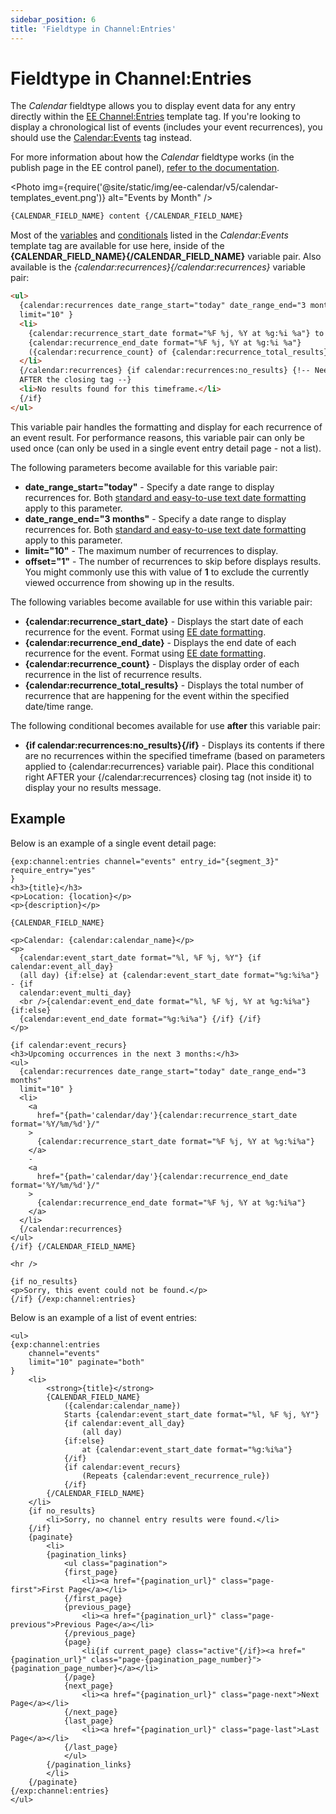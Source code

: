 ```yaml
---
sidebar_position: 6
title: 'Fieldtype in Channel:Entries'
---
```



# Fieldtype in Channel:Entries

The _Calendar_ fieldtype allows you to display event data for any entry directly within the [EE Channel:Entries](https://docs.expressionengine.com/v7/channels/entries.html) template tag. If you're looking to display a chronological list of events (includes your event recurrences), you should use the [Calendar:Events](../templating/events.mdx) tag instead.

For more information about how the _Calendar_ fieldtype works (in the publish page in the EE control panel), [refer to the documentation](../guides/fieldtype.mdx).

<Photo
  img={require('@site/static/img/ee-calendar/v5/calendar-templates_event.png')}
  alt="Events by Month"
/>

```html showLineNumbers
{CALENDAR_FIELD_NAME} content {/CALENDAR_FIELD_NAME}
```

Most of the [variables](../templating/events.mdx#variables) and [conditionals](../templating/events.mdx#conditionals) listed in the _Calendar:Events_ template tag are available for use here, inside of the **\{CALENDAR_FIELD_NAME}\{/CALENDAR_FIELD_NAME}** variable pair. Also available is the _\{calendar:recurrences}\{/calendar:recurrences}_ variable pair:

```html showLineNumbers
<ul>
  {calendar:recurrences date_range_start="today" date_range_end="3 months"
  limit="10" }
  <li>
    {calendar:recurrence_start_date format="%F %j, %Y at %g:%i %a"} to
    {calendar:recurrence_end_date format="%F %j, %Y at %g:%i %a"}
    ({calendar:recurrence_count} of {calendar:recurrence_total_results} total)
  </li>
  {/calendar:recurrences} {if calendar:recurrences:no_results} {!-- Needs to be
  AFTER the closing tag --}
  <li>No results found for this timeframe.</li>
  {/if}
</ul>
```

This variable pair handles the formatting and display for each recurrence of an event result. For performance reasons, this variable pair can only be used once (can only be used in a single event entry detail page - not a list).

The following parameters become available for this variable pair:

- **date_range_start="today"** - Specify a date range to display recurrences for. Both [standard and easy-to-use text date formatting](../guides/date-formatting.mdx) apply to this parameter.
- **date_range_end="3 months"** - Specify a date range to display recurrences for. Both [standard and easy-to-use text date formatting](../guides/date-formatting.mdx) apply to this parameter.
- **limit="10"** - The maximum number of recurrences to display.
- **offset="1"** - The number of recurrences to skip before displays results. You might commonly use this with value of **1** to exclude the currently viewed occurrence from showing up in the results.

The following variables become available for use within this variable pair:

- **\{calendar:recurrence_start_date}** - Displays the start date of each recurrence for the event. Format using [EE date formatting](https://docs.expressionengine.com/v7/templates/date-variable-formatting.html).
- **\{calendar:recurrence_end_date}** - Displays the end date of each recurrence for the event. Format using [EE date formatting](https://docs.expressionengine.com/v7/templates/date-variable-formatting.html).
- **\{calendar:recurrence_count}** - Displays the display order of each recurrence in the list of recurrence results.
- **\{calendar:recurrence_total_results}** - Displays the total number of recurrence that are happening for the event within the specified date/time range.

The following conditional becomes available for use **after** this variable pair:

- **\{if calendar:recurrences:no_results}\{/if}** - Displays its contents if there are no recurrences within the specified timeframe (based on parameters applied to \{calendar:recurrences} variable pair). Place this conditional right AFTER your \{/calendar:recurrences} closing tag (not inside it) to display your no results message.

## Example

Below is an example of a single event detail page:

```twig
{exp:channel:entries channel="events" entry_id="{segment_3}" require_entry="yes"
}
<h3>{title}</h3>
<p>Location: {location}</p>
<p>{description}</p>

{CALENDAR_FIELD_NAME}

<p>Calendar: {calendar:calendar_name}</p>
<p>
  {calendar:event_start_date format="%l, %F %j, %Y"} {if calendar:event_all_day}
  (all day) {if:else} at {calendar:event_start_date format="%g:%i%a"} - {if
  calendar:event_multi_day}
  <br />{calendar:event_end_date format="%l, %F %j, %Y at %g:%i%a"} {if:else}
  {calendar:event_end_date format="%g:%i%a"} {/if} {/if}
</p>

{if calendar:event_recurs}
<h3>Upcoming occurrences in the next 3 months:</h3>
<ul>
  {calendar:recurrences date_range_start="today" date_range_end="3 months"
  limit="10" }
  <li>
    <a
      href="{path='calendar/day'}{calendar:recurrence_start_date format='%Y/%m/%d'}/"
    >
      {calendar:recurrence_start_date format="%F %j, %Y at %g:%i%a"}
    </a>
    -
    <a
      href="{path='calendar/day'}{calendar:recurrence_end_date format='%Y/%m/%d'}/"
    >
      {calendar:recurrence_end_date format="%F %j, %Y at %g:%i%a"}
    </a>
  </li>
  {/calendar:recurrences}
</ul>
{/if} {/CALENDAR_FIELD_NAME}

<hr />

{if no_results}
<p>Sorry, this event could not be found.</p>
{/if} {/exp:channel:entries}
```

Below is an example of a list of event entries:

```twig
<ul>
{exp:channel:entries
	channel="events"
	limit="10" paginate="both"
}
	<li>
		<strong>{title}</strong>
		{CALENDAR_FIELD_NAME}
			({calendar:calendar_name})
			Starts {calendar:event_start_date format="%l, %F %j, %Y"}
			{if calendar:event_all_day}
				(all day)
			{if:else}
				at {calendar:event_start_date format="%g:%i%a"}
			{/if}
			{if calendar:event_recurs}
				(Repeats {calendar:event_recurrence_rule})
			{/if}
		{/CALENDAR_FIELD_NAME}
	</li>
	{if no_results}
		<li>Sorry, no channel entry results were found.</li>
	{/if}
	{paginate}
		<li>
		{pagination_links}
			<ul class="pagination">
			{first_page}
				<li><a href="{pagination_url}" class="page-first">First Page</a></li>
			{/first_page}
			{previous_page}
				<li><a href="{pagination_url}" class="page-previous">Previous Page</a></li>
			{/previous_page}
			{page}
				<li{if current_page} class="active"{/if}><a href="{pagination_url}" class="page-{pagination_page_number}">{pagination_page_number}</a></li>
			{/page}
			{next_page}
				<li><a href="{pagination_url}" class="page-next">Next Page</a></li>
			{/next_page}
			{last_page}
				<li><a href="{pagination_url}" class="page-last">Last Page</a></li>
			{/last_page}
			</ul>
		{/pagination_links}
		</li>
	{/paginate}
{/exp:channel:entries}
</ul>
```
